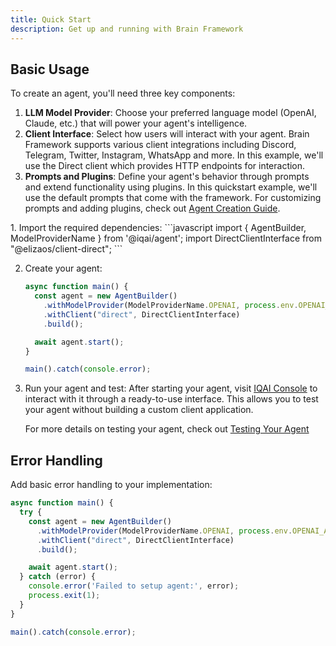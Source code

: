```yaml
---
title: Quick Start
description: Get up and running with Brain Framework
---
```


## Basic Usage

To create an agent, you'll need three key components:

1. **LLM Model Provider**: Choose your preferred language model (OpenAI, Claude, etc.) that will power your agent's intelligence.
2. **Client Interface**: Select how users will interact with your agent. Brain Framework supports various client integrations including Discord, Telegram, Twitter, Instagram, WhatsApp and more. In this example, we'll use the Direct client which provides HTTP endpoints for interaction.
3. **Prompts and Plugins**: Define your agent's behavior through prompts and extend functionality using plugins. In this quickstart example, we'll use the default prompts that come with the framework. For customizing prompts and adding plugins, check out [Agent Creation Guide](/getting-started/agent-creation).

<Steps>
1. Import the required dependencies:
   ```javascript
   import { AgentBuilder, ModelProviderName } from '@iqai/agent';
   import DirectClientInterface from "@elizaos/client-direct";
   ```

2. Create your agent:
   ```javascript
   async function main() {
     const agent = new AgentBuilder()
       .withModelProvider(ModelProviderName.OPENAI, process.env.OPENAI_API_KEY)
       .withClient("direct", DirectClientInterface)
       .build();

     await agent.start();
   }

   main().catch(console.error);
   ```

3. Run your agent and test:
   After starting your agent, visit [IQAI Console](https://console.iqai.com) to interact with it through a ready-to-use interface. This allows you to test your agent without building a custom client application.

   For more details on testing your agent, check out [Testing Your Agent](/getting-started/test-agent)
</Steps>

## Error Handling
Add basic error handling to your implementation:

```javascript
async function main() {
  try {
    const agent = new AgentBuilder()
      .withModelProvider(ModelProviderName.OPENAI, process.env.OPENAI_API_KEY)
      .withClient("direct", DirectClientInterface)
      .build();

    await agent.start();
  } catch (error) {
    console.error('Failed to setup agent:', error);
    process.exit(1);
  }
}

main().catch(console.error);
```
